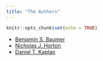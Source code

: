 ```yaml
---
title: "The Authors"
---
```


```r
knitr::opts_chunk$set(echo = TRUE)
```


- [Benjamin S. Baumer](http://www.science.smith.edu/~bbaumer)
- [Nicholas J. Horton](https://www.amherst.edu/people/facstaff/nhorton)
- [Daniel T. Kaplan](http://www.macalester.edu/~kaplan)
